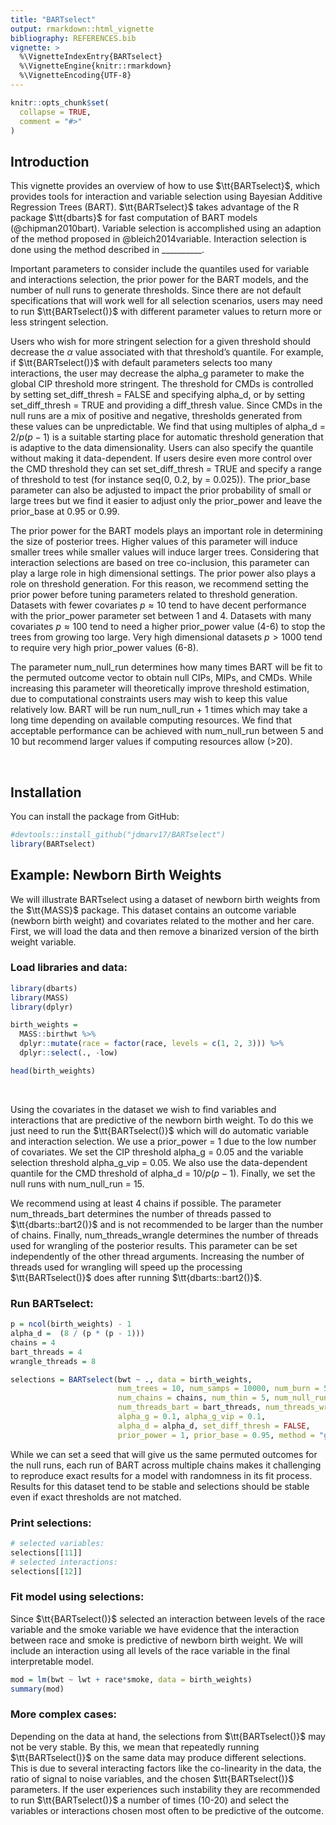 ```yaml
---
title: "BARTselect"
output: rmarkdown::html_vignette
bibliography: REFERENCES.bib
vignette: >
  %\VignetteIndexEntry{BARTselect}
  %\VignetteEngine{knitr::rmarkdown}
  %\VignetteEncoding{UTF-8}
---
```


```r
knitr::opts_chunk$set(
  collapse = TRUE,
  comment = "#>"
)
```


## Introduction


This vignette provides an overview of how to use $\tt{BARTselect}$, which provides tools for interaction and variable selection using Bayesian Additive Regression Trees (BART). $\tt{BARTselect}$ takes advantage of the R package $\tt{dbarts}$ for fast computation of BART models (@chipman2010bart). Variable selection is accomplished using an adaption of the method proposed in @bleich2014variable. Interaction selection is done using the method described in __________.


Important parameters to consider include the quantiles used for variable and interactions selection, the prior power for the BART models, and the number of null runs to generate thresholds. Since there are not default specifications that will work well for all selection scenarios, users may need to run $\tt{BARTselect()}$ with different parameter values to return more or less stringent selection. 


Users who wish for more stringent selection for a given threshold should decrease the $\alpha$ value associated with that threshold's quantile. For example, if $\tt{BARTselect()}$ with default parameters selects too many interactions, the user may decrease the alpha_g parameter to make the global CIP threshold more stringent. The threshold for CMDs is controlled by setting set_diff_thresh = FALSE and specifying alpha_d, or by setting set_diff_thresh = TRUE and providing a diff_thresh value. Since CMDs in the null runs are a mix of positive and negative, thresholds generated from these values can be unpredictable. We find that using multiples of alpha_d = $2 / p(p-1)$ is a suitable starting place for automatic threshold generation that is adaptive to the data dimensionality. Users can also specify the quantile without making it data-dependent. If users desire even more control over the CMD threshold they can set set_diff_thresh = TRUE and specify a range of threshold to test (for instance seq(0, 0.2, by = 0.025)). The prior_base parameter can also be adjusted to impact the prior probability of small or large trees but we find it easier to adjust only the prior_power and leave the prior_base at 0.95 or 0.99.


The prior power for the BART models plays an important role in determining the size of posterior trees. Higher values of this parameter will induce smaller trees while smaller values will induce larger trees. Considering that interaction selections are based on tree co-inclusion, this parameter can play a large role in high dimensional settings. The prior power also plays a role on threshold generation. For this reason, we recommend setting the prior power before tuning parameters related to threshold generation. Datasets with fewer covariates $p \approx 10$ tend to have decent performance with the prior_power parameter set between 1 and 4. Datasets with many covariates $p \approx 100$ tend to need a higher prior_power value (4-6) to stop the trees from growing too large. Very high dimensional datasets $p > 1000$ tend to require very high prior_power values (6-8).


The parameter num_null_run determines how many times BART will be fit to the permuted outcome vector to obtain null CIPs, MIPs, and CMDs. While increasing this parameter will theoretically improve threshold estimation, due to computational constraints users may wish to keep this value relatively low. BART will be run num_null_run + 1 times which may take a long time depending on available computing resources. We find that acceptable performance can be achieved with num_null_run between 5 and 10 but recommend larger values if computing resources allow (>20).

<br>

## Installation

You can install the package from GitHub:

```r
#devtools::install_github("jdmarv17/BARTselect")
library(BARTselect)
```


## Example: Newborn Birth Weights

We will illustrate BARTselect using a dataset of newborn birth weights from the $\tt{MASS}$ package. This dataset contains an outcome variable (newborn birth weight) and covariates related to the mother and her care. First, we will load the data and then remove a binarized version of the birth weight variable.

### Load libraries and data:

```r
library(dbarts)
library(MASS)
library(dplyr)
```

```r
birth_weights = 
  MASS::birthwt %>%
  dplyr::mutate(race = factor(race, levels = c(1, 2, 3))) %>%
  dplyr::select(., -low)

head(birth_weights)
```

<br>

Using the covariates in the dataset we wish to find variables and interactions that are predictive of the newborn birth weight. To do this we just need to run the $\tt{BARTselect()}$ which will do automatic variable and interaction selection. We use a prior_power = 1 due to the low number of covariates. We set the CIP threshold alpha_g = 0.05 and the variable selection threshold alpha_g_vip = 0.05. We also use the data-dependent quantile for the CMD threshold of alpha_d = $10 / p(p-1)$. Finally, we set the null runs with num_null_run = 15. 


We recommend using at least 4 chains if possible. The parameter num_threads_bart determines the number of threads passed to $\tt{dbarts::bart2()}$ and is not recommended to be larger than the number of chains. Finally, num_threads_wrangle determines the number of threads used for wrangling of the posterior results. This parameter can be set independently of the other thread arguments. Increasing the number of threads used for wrangling will speed up the processing $\tt{BARTselect()}$ does after running $\tt{dbarts::bart2()}$.


### Run BARTselect:

```r
p = ncol(birth_weights) - 1
alpha_d =  (8 / (p * (p - 1)))
chains = 4
bart_threads = 4
wrangle_threads = 8

selections = BARTselect(bwt ~ ., data = birth_weights,
                        num_trees = 10, num_samps = 10000, num_burn = 5000,
                        num_chains = chains, num_thin = 5, num_null_run = 10,
                        num_threads_bart = bart_threads, num_threads_wrangle = wrangle_threads,
                        alpha_g = 0.1, alpha_g_vip = 0.1,
                        alpha_d = alpha_d, set_diff_thresh = FALSE,
                        prior_power = 1, prior_base = 0.95, method = "global")
```


While we can set a seed that will give us the same permuted outcomes for the null runs, each run of BART across multiple chains makes it challenging to reproduce exact results for a model with randomness in its fit process. Results for this dataset tend to be stable and selections should be stable even if exact thresholds are not matched. 

### Print selections:

```r
# selected variables:
selections[[11]]
# selected interactions:
selections[[12]]
```


### Fit model using selections:

Since $\tt{BARTselect()}$ selected an interaction between levels of the race variable and the smoke variable we have evidence that the interaction between race and smoke is predictive of newborn birth weight. We will include an interaction using all levels of the race variable in the final interpretable model.

```r
mod = lm(bwt ~ lwt + race*smoke, data = birth_weights)
summary(mod)
```


### More complex cases:

Depending on the data at hand, the selections from $\tt{BARTselect()}$ may not be very stable. By this, we mean that repeatedly running $\tt{BARTselect()}$ on the same data may produce different selections. This is due to several interacting factors like the co-linearity in the data, the ratio of signal to noise variables, and the chosen $\tt{BARTselect()}$ parameters. If the user experiences such instability they are recommended to run $\tt{BARTselect()}$ a number of times (10-20) and select the variables or interactions chosen most often to be predictive of the outcome.


